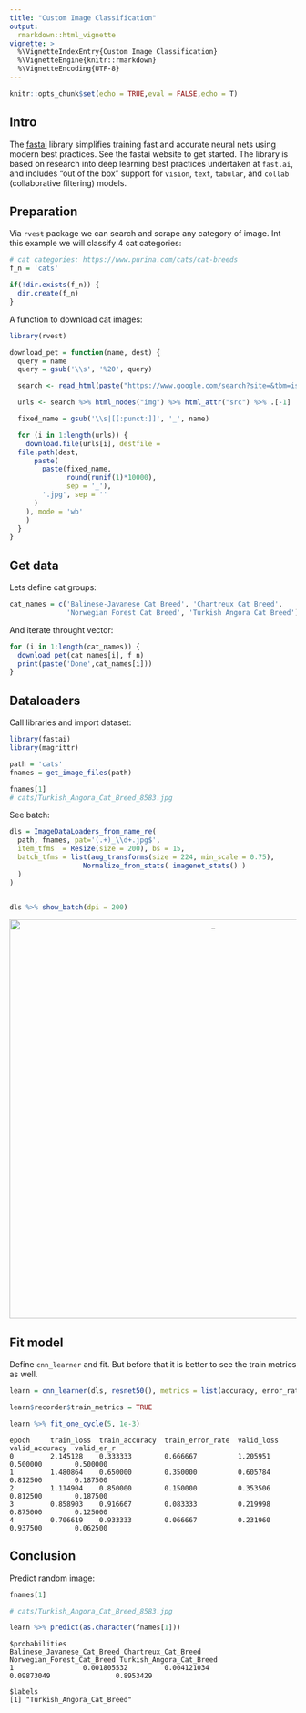 ---
title: "Custom Image Classification"
output:
  rmarkdown::html_vignette
vignette: >
  %\VignetteIndexEntry{Custom Image Classification}
  %\VignetteEngine{knitr::rmarkdown}
  %\VignetteEncoding{UTF-8}
---

```{r setup, include=FALSE}
knitr::opts_chunk$set(echo = TRUE,eval = FALSE,echo = T)
```

## Intro

The [fastai](https://github.com/fastai/fastai) library simplifies training fast and accurate neural nets using modern best practices. See the fastai website to get started. The library is based on research into deep learning best practices undertaken at ```fast.ai```, and includes "out of the box" support for ```vision```, ```text```, ```tabular```, and ```collab``` (collaborative filtering) models. 


## Preparation

Via ```rvest``` package we can search and scrape any category of image.
Int this example we will classify 4 cat categories:

```{r}
# cat categories: https://www.purina.com/cats/cat-breeds
f_n = 'cats'

if(!dir.exists(f_n)) {
  dir.create(f_n)
}
```

A function to download cat images:

```{r}
library(rvest)

download_pet = function(name, dest) {
  query = name
  query = gsub('\\s', '%20', query)

  search <- read_html(paste("https://www.google.com/search?site=&tbm=isch&q", query, sep = "="))

  urls <- search %>% html_nodes("img") %>% html_attr("src") %>% .[-1]

  fixed_name = gsub('\\s|[[:punct:]]', '_', name)

  for (i in 1:length(urls)) {
    download.file(urls[i], destfile =
  file.path(dest,
      paste(
        paste(fixed_name,
              round(runif(1)*10000),
              sep = '_'),
        '.jpg', sep = ''
      )
    ), mode = 'wb'
    )
  }
}
```


## Get data

Lets define cat groups:

```{r}
cat_names = c('Balinese-Javanese Cat Breed', 'Chartreux Cat Breed', 
              'Norwegian Forest Cat Breed', 'Turkish Angora Cat Breed')
```

And iterate throught vector:

```{r}
for (i in 1:length(cat_names)) {
  download_pet(cat_names[i], f_n)
  print(paste('Done',cat_names[i]))
}
```

## Dataloaders

Call libraries and import dataset:

```{r}
library(fastai)
library(magrittr)

path = 'cats'
fnames = get_image_files(path)

fnames[1]
# cats/Turkish_Angora_Cat_Breed_8583.jpg
```

See batch:

```{r}
dls = ImageDataLoaders_from_name_re(
  path, fnames, pat='(.+)_\\d+.jpg$',
  item_tfms  = Resize(size = 200), bs = 15,
  batch_tfms = list(aug_transforms(size = 224, min_scale = 0.75),
                  Normalize_from_stats( imagenet_stats() )
  )
)


dls %>% show_batch(dpi = 200)
```


<center>

<img src="images/cats.png" alt="_" style="width: 700px;"/>

</center>


## Fit model

Define ```cnn_learner``` and fit. But before that it is better to see the train metrics as well.

```{r}
learn = cnn_learner(dls, resnet50(), metrics = list(accuracy, error_rate))

learn$recorder$train_metrics = TRUE

```


```{r}
learn %>% fit_one_cycle(5, 1e-3)
```

```
epoch     train_loss  train_accuracy  train_error_rate  valid_loss  valid_accuracy  valid_er_r
0         2.145128    0.333333        0.666667          1.205951    0.500000        0.500000  
1         1.480864    0.650000        0.350000          0.605784    0.812500        0.187500    
2         1.114904    0.850000        0.150000          0.353506    0.812500        0.187500   
3         0.858903    0.916667        0.083333          0.219998    0.875000        0.125000   
4         0.706619    0.933333        0.066667          0.231960    0.937500        0.062500   
```


## Conclusion

Predict random image:

```{r}
fnames[1]

# cats/Turkish_Angora_Cat_Breed_8583.jpg

learn %>% predict(as.character(fnames[1]))
```

```
$probabilities
Balinese_Javanese_Cat_Breed Chartreux_Cat_Breed Norwegian_Forest_Cat_Breed Turkish_Angora_Cat_Breed
1                 0.001805532         0.004121034                 0.09873049                0.8953429

$labels
[1] "Turkish_Angora_Cat_Breed"
```
